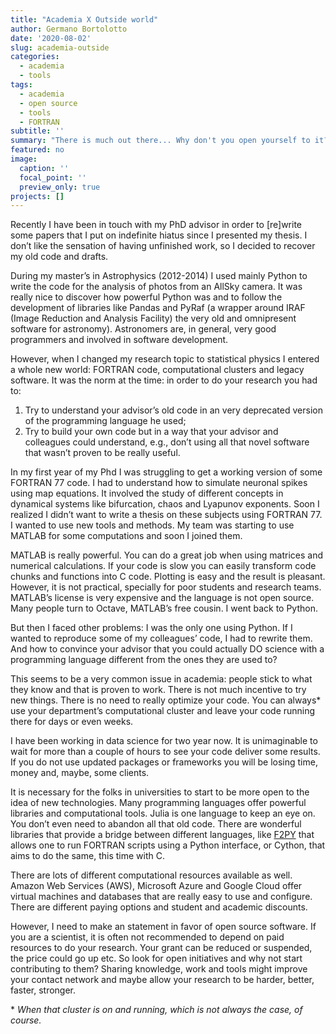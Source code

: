 ```yaml
---
title: "Academia X Outside world"
author: Germano Bortolotto
date: '2020-08-02'
slug: academia-outside
categories:
  - academia
  - tools
tags:
  - academia
  - open source
  - tools
  - FORTRAN
subtitle: ''
summary: "There is much out there... Why don't you open yourself to it?"
featured: no
image:
  caption: ''
  focal_point: ''
  preview_only: true
projects: []
---
```

  
Recently I have been in touch with my PhD advisor in order to [re]write some papers that I put on indefinite hiatus since I presented my thesis. I don't like the sensation of having unfinished work, so I decided to recover my old code and drafts.

During my master's in Astrophysics (2012-2014) I used mainly Python to write the code for the analysis of photos from an AllSky camera. It was really nice to discover how powerful Python was and to follow the development of libraries like Pandas and PyRaf (a wrapper around IRAF (Image Reduction and Analysis Facility) the very old and omnipresent software for astronomy). Astronomers are, in general, very good programmers and involved in software development.

However, when I changed my research topic to statistical physics I entered a whole new world: FORTRAN code, computational clusters and legacy software. It was the norm at the time: in order to do your research you had to:

1. Try to understand your advisor's old code in an very deprecated version of the programming language he used;
2. Try to build your own code but in a way that your advisor and colleagues could understand, e.g., don't using all that novel software that wasn't proven to be really useful.

In my first year of my Phd I was struggling to get a working version of some FORTRAN 77 code. I had to understand how to simulate neuronal spikes using map equations. It involved the study of different concepts in dynamical systems like bifurcation, chaos and Lyapunov exponents. Soon I realized I didn't want to write a thesis on these subjects using FORTRAN 77. I wanted to use new tools and methods. My team was starting to use MATLAB for some computations and soon I joined them.

MATLAB is really powerful. You can do a great job when using matrices and numerical calculations. If your code is slow you can easily transform code chunks and functions into C code. Plotting is easy and the result is pleasant. However, it is not practical, specially for poor students and research teams. MATLAB's license is very expensive and the language is not open source. Many people turn to Octave, MATLAB's free cousin. I went back to Python.

But then I faced other problems: I was the only one using Python. If I wanted to reproduce some of my colleagues' code, I had to rewrite them. And how to convince your advisor that you could actually DO science with a programming language different from the ones they are used to?

This seems to be a very common issue in academia: people stick to what they know and that is proven to work. There is not much incentive to try new things. There is no need to really optimize your code. You can always* use your department's computational cluster and leave your code running there for days or even weeks.

I have been working in data science for two year now. It is unimaginable to wait for more than a couple of hours to see your code deliver some results. If you do not use updated packages or frameworks you will be losing time, money and, maybe, some clients.

It is necessary for the folks in universities to start to be more open to the idea of new technologies. Many programming languages offer powerful libraries and computational tools. Julia is one language to keep an eye on. You don't even need to abandon all that old code. There are wonderful libraries that provide a bridge between different languages, like [F2PY](https://numpy.org/doc/stable/f2py/) that allows one to run FORTRAN scripts using a Python interface, or Cython, that aims to do the same, this time with C.

There are lots of different computational resources available as well. Amazon Web Services (AWS), Microsoft Azure and Google Cloud offer virtual machines and databases that are really easy to use and configure. There are different paying options and student and academic discounts.

However, I need to make an statement in favor of open source software. If you are a scientist, it is often not recommended to depend on paid resources to do your research. Your grant can be reduced or suspended, the price could go up etc. So look for open initiatives and why not start contributing to them? Sharing knowledge, work and tools might improve your contact network and maybe allow your research to be harder, better, faster, stronger.

\* _When that cluster is on and running, which is not always the case, of course._
